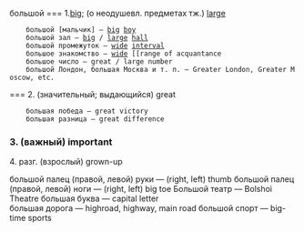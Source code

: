 большой 
=== 1.[[big]]; (о неодушевл. предметах тж.) [[large]]
     большой [мальчик] — [[big]] [[boy]] 
     большой зал — [[big]] / [[large]] [[hall]]
     большой промежуток — [[wide]] [[interval]]
     большое знакомство — [[wide]] [[range of acquantance 
     большое число — great / large number 
     большой Лондон, большая Москва и т. п. — Greater London, Greater Moscow, etc. 
=== 2.  (значительный; выдающийся) great 
     большая победа — great victory 
     большая разница — great difference 
=== 3.  (важный) important 
=== 4.  разг. (взрослый) grown-up 

большой палец (правой, левой) руки — (right, left) thumb
большой палец (правой, левой) ноги — (right, left) big toe 
Большой театр — Bolshoi Theatre 
большая буква — capital letter <br>
большая дорога — highroad, highway, main road 
большой спорт — big-time sports